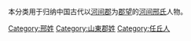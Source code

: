 {{Catnav|頁面分類|历史|歷史學|系譜學|漢族姓氏|邢姓}}
{{Catnav|頁面分類|人文學科|歷史學|系譜學|漢族姓氏|邢姓}}
{{Catnav|頁面分類|人类学|文化人类学|家世與傳承|系譜學|漢族姓氏|邢姓}}

本分类用于归纳中国古代以[[河间郡|河间郡]]为[[郡望|郡望]]的[[河间邢氏|河间邢氏]]人物。

[[Category:邢姓|Category:邢姓]]
[[Category:山東郡姓|Category:山東郡姓]]
[[Category:任丘人|Category:任丘人]]